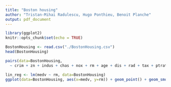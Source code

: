```yaml
---
title: "Boston housing"
author: "Tristan-Mihai Radulescu, Hugo Ponthieu, Benoit Planche"
output: pdf_document
---
```


```r
library(ggplot2)
knitr::opts_chunk$set(echo = TRUE)
```

```r
BostonHousing <- read.csv("./BostonHousing.csv")
head(BostonHousing)
```

```r
pairs(data=BostonHousing,
  ~ crim + zn + indus + chas + nox + rm + age + dis + rad + tax + ptratio + b + lstat + medv)

```

```r
lin_reg <- lm(medv ~ rm, data=BostonHousing)
ggplot(data=BostonHousing, aes(x=medv, y=rm)) + geom_point() + geom_smooth(method="lm")
```
